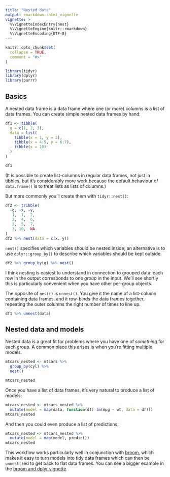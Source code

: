 ```yaml
---
title: "Nested data"
output: rmarkdown::html_vignette
vignette: >
  %\VignetteIndexEntry{nest}
  %\VignetteEngine{knitr::rmarkdown}
  %\VignetteEncoding{UTF-8}
---
```


```r
knitr::opts_chunk$set(
  collapse = TRUE,
  comment = "#>"
)
```

```r
library(tidyr)
library(dplyr)
library(purrr)
```

## Basics

A nested data frame is a data frame where one (or more) columns is a list of data frames. You can create simple nested data frames by hand:

```r
df1 <- tibble(
  g = c(1, 2, 3),
  data = list(
    tibble(x = 1, y = 2),
    tibble(x = 4:5, y = 6:7),
    tibble(x = 10)
  )
)

df1
```

(It is possible to create list-columns in regular data frames, not just in tibbles, but it's considerably more work because the default behaviour of `data.frame()` is to treat lists as lists of columns.)

But more commonly you'll create them with `tidyr::nest()`:

```r
df2 <- tribble(
  ~g, ~x, ~y,
   1,  1,  2,
   2,  4,  6,
   2,  5,  7,
   3, 10,  NA
)
df2 %>% nest(data = c(x, y))
```

`nest()` specifies which variables should be nested inside; an alternative is to use `dplyr::group_by()` to describe which variables should be kept outside.

```r
df2 %>% group_by(g) %>% nest()
```

I think nesting is easiest to understand in connection to grouped data: each row in the output corresponds to one _group_ in the input. We'll see shortly this is particularly convenient when you have other per-group objects.

The opposite of `nest()` is `unnest()`. You give it the name of a list-column containing data frames, and it row-binds the data frames together, repeating the outer columns the right number of times to line up.

```r
df1 %>% unnest(data)
```

## Nested data and models

Nested data is a great fit for problems where you have one of _something_ for each group. A common place this arises is when you're fitting multiple models. 

```r
mtcars_nested <- mtcars %>% 
  group_by(cyl) %>% 
  nest()

mtcars_nested
```

Once you have a list of data frames, it's very natural to produce a list of models:

```r
mtcars_nested <- mtcars_nested %>% 
  mutate(model = map(data, function(df) lm(mpg ~ wt, data = df)))
mtcars_nested
```

And then you could even produce a list of predictions:

```r
mtcars_nested <- mtcars_nested %>% 
  mutate(model = map(model, predict))
mtcars_nested  
```

This workflow works particularly well in conjunction with [broom](https://broom.tidyverse.org/), which makes it easy to turn models into tidy data frames which can then be `unnest()`ed to get back to flat data frames. You can see a bigger example in the [broom and dplyr vignette](https://broom.tidyverse.org/articles/broom_and_dplyr.html).
